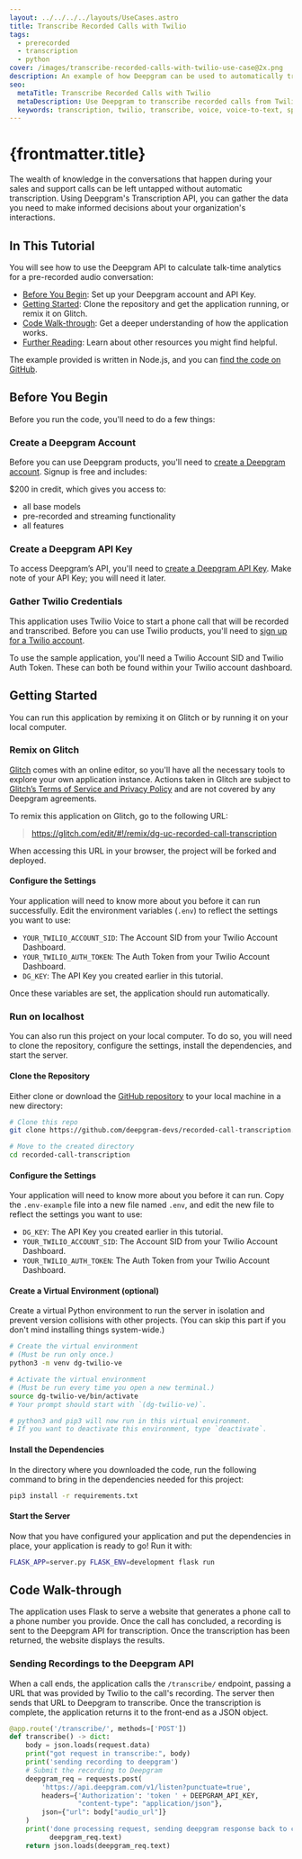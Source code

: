 ---
layout: ../../../../layouts/UseCases.astro
title: Transcribe Recorded Calls with Twilio
tags:
  - prerecorded
  - transcription
  - python
cover: /images/transcribe-recorded-calls-with-twilio-use-case@2x.png
description: An example of how Deepgram can be used to automatically transcribe any call conducted over Twilio.
seo:
  metaTitle: Transcribe Recorded Calls with Twilio
  metaDescription: Use Deepgram to transcribe recorded calls from Twilio Voice.
  keywords: transcription, twilio, transcribe, voice, voice-to-text, speech recognition, webinar
---

# {frontmatter.title}

The wealth of knowledge in the conversations that happen during your sales and
support calls can be left untapped without automatic transcription. Using
Deepgram's Transcription API, you can gather the data you need to make informed
decisions about your organization's interactions.

## In This Tutorial

You will see how to use the Deepgram API to calculate talk-time analytics for a
pre-recorded audio conversation:

- [Before You Begin](#before-you-begin): Set up your Deepgram account and API Key.
- [Getting Started](#getting-started): Clone the repository and get the application running, or remix it on Glitch.
- [Code Walk-through](#code-walk-through): Get a deeper understanding of how the application works.
- [Further Reading](#further-reading): Learn about other resources you might find helpful.

The example provided is written in Node.js, and you can [find the code
on GitHub](https://github.com/deepgram-devs/video-chat).

## Before You Begin

Before you run the code, you'll need to do a few things:

### Create a Deepgram Account

Before you can use Deepgram products, you'll need to [create a Deepgram account](https://console.deepgram.com/signup). Signup is free and includes:

$200 in credit, which gives you access to:
  - all base models
  - pre-recorded and streaming functionality
  - all features

### Create a Deepgram API Key

To access Deepgram’s API, you'll need to [create a Deepgram API Key](https://console.deepgram.com/signup?jump=keys). Make note of your API Key; you will need it later.

### Gather Twilio Credentials

This application uses Twilio Voice to start a phone call that will be recorded
and transcribed. Before you can use Twilio products, you'll need to
[sign up for a Twilio account](https://twilio.com).

To use the sample application, you'll need a Twilio Account SID
and Twilio Auth Token. These can both be found within your Twilio account
dashboard.

## Getting Started

You can run this application by remixing it on Glitch or by running it on
your local computer.

### Remix on Glitch

[Glitch](https://glitch.com/) comes with an online editor, so you'll have all the necessary tools to
explore your own application instance. Actions taken in Glitch are subject to [Glitch’s Terms of Service and Privacy Policy](https://glitch.com/legal) and are not covered by any Deepgram agreements.

To remix this application on Glitch, go to the following URL:

> https://glitch.com/edit/#!/remix/dg-uc-recorded-call-transcription

When accessing this URL in your browser, the project will be forked and deployed.

#### Configure the Settings

Your application will need to know more about you before it can run successfully. Edit the environment variables (`.env`) to reflect the settings you want to use:

- `YOUR_TWILIO_ACCOUNT_SID`: The Account SID from your Twilio Account Dashboard.
- `YOUR_TWILIO_AUTH_TOKEN`: The Auth Token from your Twilio Account Dashboard.
- `DG_KEY`: The API Key you created earlier in this tutorial.

Once these variables are set, the application should run automatically.

### Run on localhost

You can also run this project on your local computer. To do so, you will need
to clone the repository, configure the settings, install the dependencies, and
start the server.

#### Clone the Repository

Either clone or download the
[GitHub repository](https://github.com/deepgram-devs/recorded-call-transcription)
to your local machine in a new directory:

```bash
# Clone this repo
git clone https://github.com/deepgram-devs/recorded-call-transcription.git

# Move to the created directory
cd recorded-call-transcription
```

#### Configure the Settings

Your application will need to know more about you before it can run. Copy the
`.env-example` file into a new file named `.env`, and edit the new file to
reflect the settings you want to use:

- `DG_KEY`: The API Key you created earlier in this tutorial.
- `YOUR_TWILIO_ACCOUNT_SID`: The Account SID from your Twilio Account Dashboard.
- `YOUR_TWILIO_AUTH_TOKEN`: The Auth Token from your Twilio Account Dashboard.

#### Create a Virtual Environment (optional)

Create a virtual Python environment to run the server in isolation and prevent version collisions with other projects. (You can skip this part if you don't mind installing things system-wide.)

```bash
# Create the virtual environment
# (Must be run only once.)
python3 -m venv dg-twilio-ve

# Activate the virtual environment
# (Must be run every time you open a new terminal.)
source dg-twilio-ve/bin/activate
# Your prompt should start with `(dg-twilio-ve)`.

# python3 and pip3 will now run in this virtual environment.
# If you want to deactivate this environment, type `deactivate`.
```

#### Install the Dependencies

In the directory where you downloaded the code, run the following command to
bring in the dependencies needed for this project:

```bash
pip3 install -r requirements.txt
```

#### Start the Server

Now that you have configured your application and put the dependencies in place, your application
is ready to go! Run it with:

```bash
FLASK_APP=server.py FLASK_ENV=development flask run
```

## Code Walk-through

The application uses Flask to serve a website that generates a phone call to
a phone number you provide. Once the call has concluded, a recording is sent
to the Deepgram API for transcription. Once the transcription has been
returned, the website displays the results.

### Sending Recordings to the Deepgram API

When a call ends, the application calls the `/transcribe/` endpoint, passing a
URL that was provided by Twilio to the call's recording. The server then
sends that URL to Deepgram to transcribe. Once the transcription is complete,
the application returns it to the front-end as a JSON object.

```python
@app.route('/transcribe/', methods=['POST'])
def transcribe() -> dict:
    body = json.loads(request.data)
    print("got request in transcribe:", body)
    print('sending recording to deepgram')
    # Submit the recording to Deepgram
    deepgram_req = requests.post(
        'https://api.deepgram.com/v1/listen?punctuate=true',
        headers={'Authorization': 'token ' + DEEPGRAM_API_KEY,
                 "content-type": "application/json"},
        json={"url": body["audio_url"]}
    )
    print('done processing request, sending deepgram response back to client',
          deepgram_req.text)
    return json.loads(deepgram_req.text)
```
